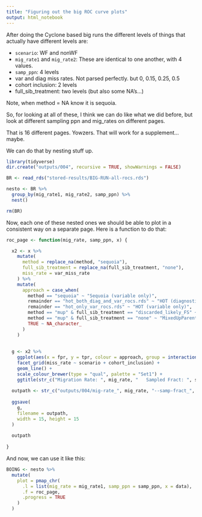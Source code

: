 ```yaml
---
title: "Figuring out the big ROC curve plots"
output: html_notebook
---
```



After doing the Cyclone based big runs the different levels of things that
actually have different levels are:

- `scenario`:  WF and nonWF
- `mig_rate1` and `mig_rate2`:  These are identical to one another, with 4 values.
- `samp_ppn`: 4 levels
- var and diag miss rates.  Not parsed perfectly. but 0, 0.15, 0.25, 0.5
- cohort inclusion: 2 levels
- full_sib_treatment: two levels (but also some NA's...)


Note, when method = NA know it is sequoia.

So, for looking at all of these, I think we can do like what we did before,
but look at different sampling ppn and mig_rates on different pages.

That is 16 different pages.  Yowzers.  That will work for a supplement...maybe.

We can do that by nesting stuff up.
```r
library(tidyverse)
dir.create("outputs/004", recursive = TRUE, showWarnings = FALSE)

BR <- read_rds("stored-results/BIG-RUN-all-rocs.rds")

nesto <- BR %>%
  group_by(mig_rate1, mig_rate2, samp_ppn) %>%
  nest()

rm(BR)
```


Now, each one of these nested ones we should be able to plot in a consistent way
on a separate page.  Here is a function to do that:
```r
roc_page <- function(mig_rate, samp_ppn, x) {

  x2 <- x %>%
    mutate(
      method = replace_na(method, "sequoia"),
      full_sib_treatment = replace_na(full_sib_treatment, "none"),
      miss_rate = var_miss_rate
    ) %>%
    mutate(
      approach = case_when(
        method == "sequoia" ~ "Sequoia (variable only)",
        remainder == "hot_both_diag_and_var_rocs.rds" ~ "HOT (diagnostic + variable)",
        remainder == "hot_only_var_rocs.rds" ~ "HOT (variable only)",
        method == "mup" & full_sib_treatment == "discarded_likely_FS" ~ "MixedUpParents (w/FS-calc)",
        method == "mup" & full_sib_treatment == "none" ~ "MixedUpParents (no FS-calc)",
        TRUE ~ NA_character_
      )
    )
  
  
  g <- x2 %>%
    ggplot(aes(x = fpr, y = tpr, colour = approach, group = interaction(approach, rep))) +
    facet_grid(miss_rate ~ scenario + cohort_inclusion) +
    geom_line() +
    scale_colour_brewer(type = "qual", palette = "Set1") +
    ggtitle(str_c("Migration Rate: ", mig_rate, "   Sampled Fract: ", samp_ppn))
  
  outpath <- str_c("outputs/004/mig-rate_", mig_rate, "--samp-fract_", samp_ppn, ".pdf")
  
  ggsave(
    g, 
    filename = outpath, 
    width = 15, height = 15
  )
  
  outpath
  
}
```
And now, we can use it like this:
```r
BOING <- nesto %>% 
  mutate(
    plot = pmap_chr(
      .l = list(mig_rate = mig_rate1, samp_ppn = samp_ppn, x = data),
      .f = roc_page,
      .progress = TRUE
    )
  )
```
